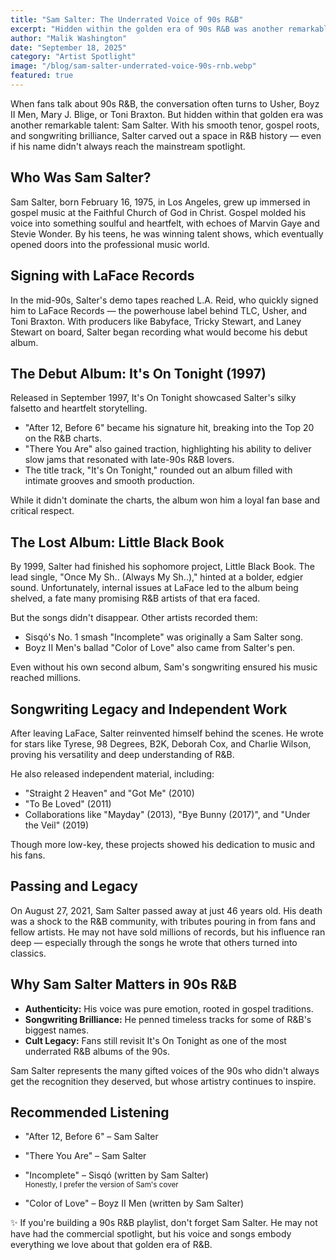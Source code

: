 ```yaml
---
title: "Sam Salter: The Underrated Voice of 90s R&B"
excerpt: "Hidden within the golden era of 90s R&B was another remarkable talent: Sam Salter. With his smooth tenor, gospel roots, and songwriting brilliance, Salter carved out a space in R&B history."
author: "Malik Washington"
date: "September 18, 2025"
category: "Artist Spotlight"
image: "/blog/sam-salter-underrated-voice-90s-rnb.webp"
featured: true
---
```


When fans talk about 90s R&B, the conversation often turns to Usher, Boyz II Men, Mary J. Blige, or Toni Braxton. But hidden within that golden era was another remarkable talent: Sam Salter. With his smooth tenor, gospel roots, and songwriting brilliance, Salter carved out a space in R&B history — even if his name didn't always reach the mainstream spotlight.

## Who Was Sam Salter?

Sam Salter, born February 16, 1975, in Los Angeles, grew up immersed in gospel music at the Faithful Church of God in Christ. Gospel molded his voice into something soulful and heartfelt, with echoes of Marvin Gaye and Stevie Wonder. By his teens, he was winning talent shows, which eventually opened doors into the professional music world.

## Signing with LaFace Records

In the mid-90s, Salter's demo tapes reached L.A. Reid, who quickly signed him to LaFace Records — the powerhouse label behind TLC, Usher, and Toni Braxton. With producers like Babyface, Tricky Stewart, and Laney Stewart on board, Salter began recording what would become his debut album.

## The Debut Album: It's On Tonight (1997)

Released in September 1997, It's On Tonight showcased Salter's silky falsetto and heartfelt storytelling.

- "After 12, Before 6" became his signature hit, breaking into the Top 20 on the R&B charts.
- "There You Are" also gained traction, highlighting his ability to deliver slow jams that resonated with late-90s R&B lovers.
- The title track, "It's On Tonight," rounded out an album filled with intimate grooves and smooth production.

While it didn't dominate the charts, the album won him a loyal fan base and critical respect.

## The Lost Album: Little Black Book

By 1999, Salter had finished his sophomore project, Little Black Book. The lead single, "Once My Sh.. (Always My Sh..)," hinted at a bolder, edgier sound. Unfortunately, internal issues at LaFace led to the album being shelved, a fate many promising R&B artists of that era faced.

But the songs didn't disappear. Other artists recorded them:

- Sisqó's No. 1 smash "Incomplete" was originally a Sam Salter song.
- Boyz II Men's ballad "Color of Love" also came from Salter's pen.

Even without his own second album, Sam's songwriting ensured his music reached millions.

## Songwriting Legacy and Independent Work

After leaving LaFace, Salter reinvented himself behind the scenes. He wrote for stars like Tyrese, 98 Degrees, B2K, Deborah Cox, and Charlie Wilson, proving his versatility and deep understanding of R&B.

He also released independent material, including:

- "Straight 2 Heaven" and "Got Me" (2010)
- "To Be Loved" (2011)
- Collaborations like "Mayday" (2013), "Bye Bunny (2017)", and "Under the Veil" (2019)

Though more low-key, these projects showed his dedication to music and his fans.

## Passing and Legacy

On August 27, 2021, Sam Salter passed away at just 46 years old. His death was a shock to the R&B community, with tributes pouring in from fans and fellow artists. He may not have sold millions of records, but his influence ran deep — especially through the songs he wrote that others turned into classics.

## Why Sam Salter Matters in 90s R&B

- **Authenticity:** His voice was pure emotion, rooted in gospel traditions.
- **Songwriting Brilliance:** He penned timeless tracks for some of R&B's biggest names.
- **Cult Legacy:** Fans still revisit It's On Tonight as one of the most underrated R&B albums of the 90s.

Sam Salter represents the many gifted voices of the 90s who didn't always get the recognition they deserved, but whose artistry continues to inspire.

## Recommended Listening

- "After 12, Before 6" – Sam Salter
- "There You Are" – Sam Salter
- "Incomplete" – Sisqó (written by Sam Salter)  
  <small>Honestly, I prefer the version of Sam's cover</small>
    
- "Color of Love" – Boyz II Men (written by Sam Salter)

✨ If you're building a 90s R&B playlist, don't forget Sam Salter. He may not have had the commercial spotlight, but his voice and songs embody everything we love about that golden era of R&B.
